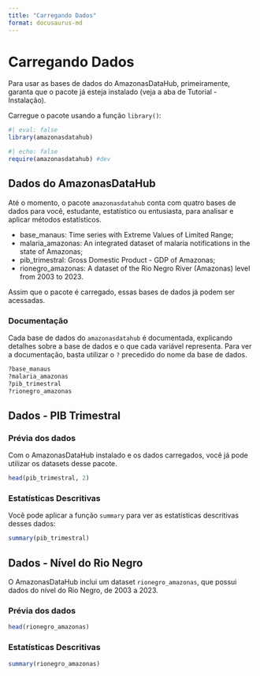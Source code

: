 ```yaml
---
title: "Carregando Dados"
format: docusaurus-md
---
```


# Carregando Dados

Para usar as bases de dados do AmazonasDataHub, primeiramente, garanta que o pacote já esteja instalado (veja a aba de Tutorial - Instalação).

Carregue o pacote usando a função `library()`:

```r
#| eval: false
library(amazonasdatahub)
```
```r
#| echo: false
require(amazonasdatahub) #dev
```

## Dados do AmazonasDataHub

Até o momento, o pacote `amazonasdatahub` conta com quatro bases de dados para você, estudante, estatístico ou entusiasta, para analisar e aplicar métodos estatísticos.

- base_manaus: Time series with Extreme Values of Limited Range;
- malaria_amazonas: An integrated dataset of malaria notifications in the state of Amazonas;
- pib_trimestral: Gross Domestic Product - GDP of Amazonas;
- rionegro_amazonas: A dataset of the Rio Negro River (Amazonas) level from 2003 to 2023.

Assim que o pacote é carregado, essas bases de dados já podem ser acessadas.

### Documentação

Cada base de dados do `amazonasdatahub` é documentada, explicando detalhes sobre a base de dados e o que cada variável representa. Para ver a documentação, basta utilizar o `?` precedido do nome da base de dados.

```r
?base_manaus
?malaria_amazonas
?pib_trimestral
?rionegro_amazonas
```

## Dados - PIB Trimestral

### Prévia dos dados

Com o AmazonasDataHub instalado e os dados carregados, você já pode utilizar os datasets desse pacote.

```r
head(pib_trimestral, 2)
```

### Estatísticas Descritivas

Você pode aplicar a função `summary` para ver as estatísticas descritivas desses dados:

```r
summary(pib_trimestral)
```

## Dados - Nível do Rio Negro

O AmazonasDataHub inclui um dataset `rionegro_amazonas`, que possui dados do nível do Rio Negro, de 2003 a 2023.

### Prévia dos dados

```r
head(rionegro_amazonas)
```


### Estatísticas Descritivas

```r
summary(rionegro_amazonas)
```




